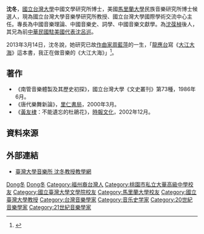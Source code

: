 '''沈冬'''，[[國立台灣大學|國立台灣大學]]中國文學研究所博士，美國[[馬里蘭大學|馬里蘭大學]]民族音樂研究所博士候選人，現為國立台灣大學音樂學研究所教授、國立台灣大學國際學術交流中心主任。專長為中國音樂理論、中國音樂史、詞學、中國音樂文獻學。為[[沈葆楨|沈葆楨]]後人，其兄為前[[中華民國駐美國代表|中華民國駐美國代表]][[沈呂巡|沈呂巡]]。

2013年3月14日，沈冬說，她研究已故[[作曲家|作曲家]][[周藍萍|周藍萍]]的一生，「[[龍應台|龍應台]]寫《[[大江大海一九四九|大江大海]]》這本書，我正在做音樂的《大江大海》」<ref>{{cite news |language = zh-hant | author = 林佩怡 |url=https://www.chinatimes.com/newspapers/20130315000490-260115 | title =周藍萍傳奇一生 譜寶島回想曲 | publisher = [[中國時報|中國時報]] | date =2013-03-15 | accessdate =2020-04-26}}</ref>。

==著作==
*《南管音樂體製及其歷史初探》，國立台灣大學《文史叢刊》第73種，1986年6月。
*《唐代樂舞新論》，[[里仁書局|里仁書局]]，2000年3月。
*《[[黃友棣|黃友棣]]：不能遺忘的杜鵑花》，[[時報文化|時報文化]]，2002年12月。

==資料來源==
{{Reflist}}

==外部連結==
*[http://homepage.ntu.edu.tw/~tungshen/index.html 臺灣大學音樂所 沈冬教授教學網] {{Wayback|url=http://homepage.ntu.edu.tw/~tungshen/index.html |date=20131125002948 }}

{{Authority control}}
{{DEFAULTSORT:Shen}}
[[Category:沈姓|Dong冬]]
[[Category:沈葆楨家族|Dong冬]]
[[Category:福州裔台灣人|Category:福州裔台灣人]]
[[Category:桃園市私立大華高級中學校友|Category:桃園市私立大華高級中學校友]]
[[Category:國立臺灣大學文學院校友|Category:國立臺灣大學文學院校友]]
[[Category:馬里蘭大學校友|Category:馬里蘭大學校友]]
[[Category:國立臺灣大學教授|Category:國立臺灣大學教授]]
[[Category:台灣音樂學家|Category:台灣音樂學家]]
[[Category:音乐史学家|Category:音乐史学家]]
[[Category:20世紀音樂學家|Category:20世紀音樂學家]]
[[Category:21世紀音樂學家|Category:21世紀音樂學家]]